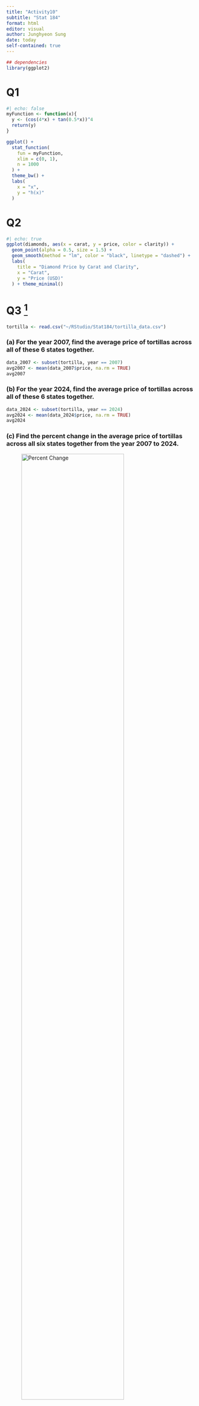 ```yaml
---
title: "Activity10"
subtitle: "Stat 184"
format: html
editor: visual
author: Junghyeon Sung
date: today
self-contained: true
---
```


```r
## dependencies
library(ggplot2)
```

# Q1

```r
#| echo: false
myFunction <- function(x){
  y <- (cos(4*x) + tan(0.5*x))^4
  return(y)
}

ggplot() +
  stat_function(
    fun = myFunction,
    xlim = c(0, 1),
    n = 1000
  ) +
  theme_bw() +
  labs(
    x = "x",
    y = "h(x)"
  )
```

# Q2

```r
#| echo: true
ggplot(diamonds, aes(x = carat, y = price, color = clarity)) +
  geom_point(alpha = 0.5, size = 1.5) +
  geom_smooth(method = "lm", color = "black", linetype = "dashed") +
  labs(
    title = "Diamond Price by Carat and Clarity",
    x = "Carat",
    y = "Price (USD)"
  ) + theme_minimal()
```

# Q3 [^1]

[^1]: Source: Rick Chavelas via Kaggle at https://www.kaggle.com/datasets/richave/tortilla-prices-in-mexico

```r
tortilla <- read.csv("~/RStudio/Stat184/tortilla_data.csv")
```

### (a) For the year 2007, find the average price of tortillas across all of these 6 states together.

```r
data_2007 <- subset(tortilla, year == 2007)
avg2007 <- mean(data_2007$price, na.rm = TRUE)
avg2007
```

### (b) For the year 2024, find the average price of tortillas across all of these 6 states together.

```r
data_2024 <- subset(tortilla, year == 2024)
avg2024 <- mean(data_2024$price, na.rm = TRUE)
avg2024
```

### (c) Find the percent change in the average price of tortillas across all six states together from the year 2007 to 2024.

![Percent Change](percentChange.webp){width="80%"}

```r
percent_change <- ((avg2024-avg2007) / avg2007) * 100
percent_change
```

### (d) Make a plot that shows the average price of tortillas (across all six states together) each year from the years 2007 to 2024. Add an appropriate title for this figure using Quarto.

```r
ggplot(tortilla, aes(x = year, y = price)) +
  stat_summary(fun = mean, geom = "line", color = "blue") +
  stat_summary(fun = mean, geom = "point", color = "red") +
  labs(
    title = "Average Price of Tortillas Across All Six States (2007-2024)",
    x = "Year",
    y = "Average Price ($)"
  ) +
  theme_minimal()

```

### (e) For the year 2016, provide summary statistics for each of the six states' price of tortillas. Make a table of the average price of tortillas in each state in 2016. Add a title for this table using Quarto. Also make side-by-side boxplots for each state in 2016. Add an appropriate title and caption for this figure using Quarto.

```r
#| label: summary-table-2016
#| tbl-title: "Summary Statistics for Tortilla Prices by State in 2016"

data_2016 <- subset(tortilla, year == 2016)
summary_by_state <- tapply(data_2016$price, data_2016$state, function(x) {
  c(
    Min = min(x, na.rm = TRUE),
    Q1 = quantile(x, 0.25, na.rm = TRUE),
    Median = median(x, na.rm = TRUE),
    Mean = mean(x, na.rm = TRUE),
    Q3 = quantile(x, 0.75, na.rm = TRUE),
    Max = max(x, na.rm = TRUE)
  )
})

# Convert the list into a data frame
summary_table <- do.call(rbind, summary_by_state)
summary_table <- as.data.frame(summary_table)
summary_table$State <- rownames(summary_table)
rownames(summary_table) <- NULL

# Display the table
knitr::kable(summary_table, caption = "Summary Statistics for Tortilla Prices by State in 2016")

```
```r
#| label: Avg-2016
#| tbl-title: "Average Price of Tortillas in Each State (2016)"

avg2016 <- aggregate(price ~ state, data = data_2016, mean, na.rm = TRUE)
names(avg2016) <- c("State", "Average_Price")
knitr::kable(avg2016, caption = "Average Price of Tortillas in Each State (2016)")
```

```r
#| label: fig-boxplots-2016
#| fig-title: "Boxplots of Tortilla Prices by State in 2016"
#| fig-cap: "This figure shows the price distribution of tortillas for each state in 2016."

ggplot(data_2016, aes(x = state, y = price)) +
  geom_boxplot(fill = "skyblue", color = "black") +
  labs(
    title = "Boxplots of Tortilla Prices by State in 2016",
    x = "State",
    y = "Price ($)"
  ) +
  theme_minimal()

```

### (f) For the state of Nuevo León, make an overlapping plot of the price of tortillas each year from 2007 to 2024 based on store type (i.e., small businesses vs. large corporations). Comment on your findings. Add an appropriate title and caption for this figure using Quarto.

```r
#| label: fig-prices-nuevoleon
#| fig-title: "Tortilla Prices in Nuevo Leon (2007-2024) by Store Type"
#| fig-cap: "This figure shows the yearly price trends for tortillas in Nuevo Leon based on store type (small businesses vs. large corporations)."
#| warning: false

NL_data <- subset(tortilla, state == "NuevoLeon" & year >= 2007 & year <= 2024)

ggplot(NL_data, aes(x = year, y = price, color = storeType, group = storeType)) +
  geom_line(size = 1) +
  geom_point(size = 2) +
  labs(
    title = "Tortilla Prices in Nuevo Leon (2007-2024) by Store Type",
    x = "Year",
    y = "Price ($)",
    color = "Store Type"
  ) +
  theme_minimal()
```

-   Large corporations tend to have more stable pricing over time compared to small businesses.
-   Small businesses show higher price variability, particularly between 2020 and 2024.

### (g) Include a picture of a tortilla. Add a caption in which you cite the source from which the picture originated.

```r
#| label: fig-tortilla-image
#| fig-title: "Tortillaa"
```

![Tortillas(By Times Food, https://recipes.timesofindia.com/recipes/homemade-tortillas/rs53784736.cms)](tortillas.png){width="400" height="400"}

### (h) Somewhere in your work, include a footnote citing the source of this data, with a link to the Kaggle site from which this data set was downloaded (as provided below in a similar footnote).


